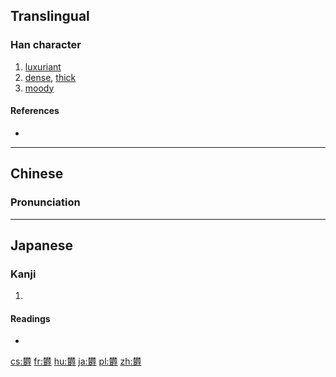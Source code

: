 {{also|鬱}}
==Translingual==

===Han character===
{{Han char|rn=75|rad=木|as=22|sn=26|four=|canj=木木田中戈 (DDWLI)}}

# [[luxuriant]]
# [[dense]], [[thick]]
# [[moody]]

====References====
* {{Han ref|kx=0564.210|dkj=15978|dj=0953.280|hdz=21326.110|uh=6B1D|ud=27421}}

----

==Chinese==
{{zh-forms}}

===Pronunciation===
{{zh-pron
|m=yù
|c=
|mc=y
|oc=y
|ma=
|cat=a
}}

----

==Japanese==

===Kanji===
{{ja-kanji|grade=|rs=木22}}

# {{defn|lang=ja|sort=木22}}

====Readings====
* {{ja-readings|on=[[うつ]] (utsu)|kun=[[しげる]] (shigeru)}}

[[cs:欝]]
[[fr:欝]]
[[hu:欝]]
[[ja:欝]]
[[pl:欝]]
[[zh:欝]]
